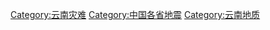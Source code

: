 [[Category:云南灾难|Category:云南灾难]]
[[Category:中国各省地震‎|Category:中国各省地震‎]]
[[Category:云南地质|Category:云南地质]]